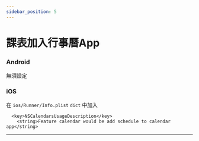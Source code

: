```yaml
---
sidebar_position: 5
---
```


# 課表加入行事曆App

### Android

無須設定

### iOS

在 `ios/Runner/Info.plist` `dict` 中加入

```plist
  <key>NSCalendarsUsageDescription</key>
	<string>Feature calendar would be add schedule to calendar app</string>
```

------